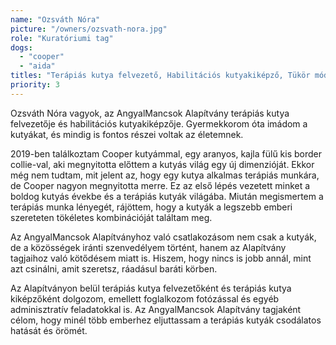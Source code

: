 ```yaml
---
name: "Ozsváth Nóra"
picture: "/owners/ozsvath-nora.jpg"
role: "Kuratóriumi tag"
dogs:
  - "cooper"
  - "aida"
titles: "Terápiás kutya felvezető, Habilitációs kutyakiképző, Tükör módszer - Kölyökkutya tanfolyam oktató"
priority: 3
---
```


Ozsváth Nóra vagyok, az AngyalMancsok Alapítvány terápiás kutya felvezetője és habilitációs kutyakiképzője. Gyermekkorom óta imádom a kutyákat, és mindig is fontos részei voltak az életemnek.

2019-ben találkoztam Cooper kutyámmal, egy aranyos, kajla fülű kis border collie-val, aki megnyitotta előttem a kutyás világ egy új dimenzióját. Ekkor még nem tudtam, mit jelent az, hogy egy kutya alkalmas terápiás munkára, de Cooper nagyon megnyitotta merre. Ez az első lépés vezetett minket a boldog kutyás évekbe és a terápiás kutyák világába. Miután megismertem a terápiás munka lényegét, rájöttem, hogy a kutyák a legszebb emberi szereteten tökéletes kombinációját találtam meg.

Az AngyalMancsok Alapítványhoz való csatlakozásom nem csak a kutyák, de a közösségek iránti szenvedélyem történt, hanem az Alapítvány tagjaihoz való kötődésem miatt is. Hiszem, hogy nincs is jobb annál, mint azt csinálni, amit szeretsz, ráadásul baráti körben.

Az Alapítványon belül terápiás kutya felvezetőként és terápiás kutya kiképzőként dolgozom, emellett foglalkozom fotózással és egyéb adminisztratív feladatokkal is. Az AngyalMancsok Alapítvány tagjaként célom, hogy minél több emberhez eljuttassam a terápiás kutyák csodálatos hatását és örömét.
